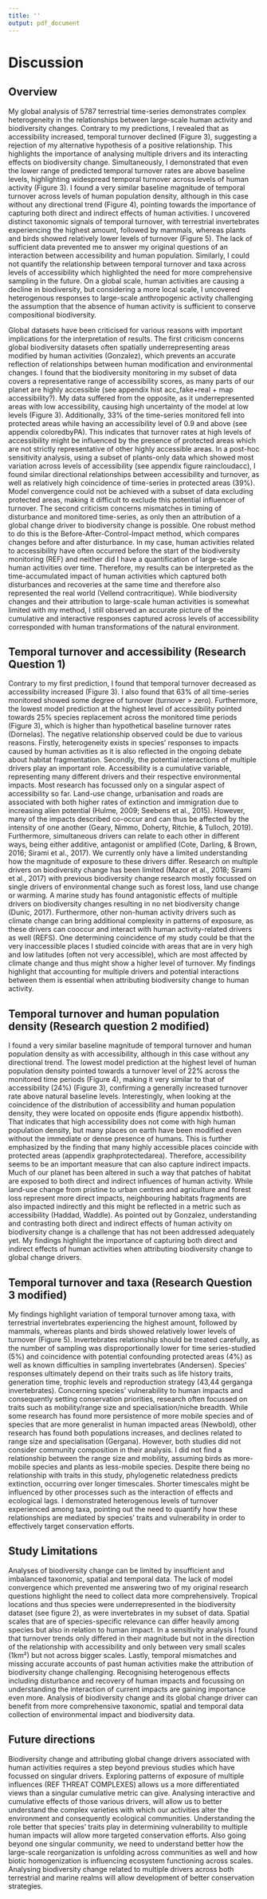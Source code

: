 ```yaml
---
title: ''
output: pdf_document
---
```


# Discussion

## Overview
My global analysis of 5787 terrestrial time-series demonstrates complex heterogeneity in the relationships between large-scale human activity and biodiversity changes. Contrary to my predictions, I revealed that as accessibility increased, temporal turnover declined (Figure 3), suggesting a rejection of my alternative hypothesis of a positive relationship. This highlights the importance of analysing multiple drivers and its interacting effects on biodiversity change. Simultaneously, I demonstrated that even the lower range of predicted temporal turnover rates are above baseline levels, highlighting widespread temporal turnover across levels of human activity (Figure 3). I found a very similar baseline magnitude of temporal turnover across levels of human population density, although in this case without any directional trend (Figure 4), pointing towards the importance of capturing both direct and indirect effects of human activities. I uncovered distinct taxonomic signals of temporal turnover, with terrestrial invertebrates experiencing the highest amount, followed by mammals, whereas plants and birds showed relatively lower levels of turnover (Figure 5). The lack of sufficient data prevented me to answer my original questions of an interaction between accessibility and human population.  Similarly, I could not quantify the relationship between temporal turnover and taxa across levels of accessibility which highlighted the need for more comprehensive sampling in the future. On a global scale, human activities are causing a decline in biodiversity, but considering a more local scale, I uncovered heterogenous responses to large-scale anthropogenic activity challenging the assumption that the absence of human activity is sufficient to conserve compositional biodiversity.

Global datasets have been criticised for various reasons with important implications for the interpretation of results. The first criticism concerns global biodiversity datasets often spatially underrepresenting areas modified by human activities (Gonzalez), which prevents an accurate reflection of relationships between human modification and environmental changes. I found that the biodiversity monitoring in my subset of data covers a representative range of accessibility scores, as many parts of our planet are highly accessible (see appendix hist acc_fake+real + map accessibility?). My data suffered from the opposite, as it underrepresented areas with low accessibility, causing high uncertainty of the model at low levels (Figure 3). Additionally, 33% of the time-series monitored fell into protected areas while having an accessibility level of 0.9 and above (see appendix coloredbyPA). This indicates that turnover rates at high levels of accessibility might be influenced by the presence of protected areas which are not strictly representative of other highly accessible areas. In a post-hoc sensitivity analysis, using a subset of plants-only data which showed most variation across levels of accessibility (see appendix figure raincloudacc), I found similar directional relationships between accessibility and turnover, as well as relatively high coincidence of time-series in protected areas (39%). Model convergence could not be achieved with a subset of data excluding protected areas, making it difficult to exclude this potential influencer of turnover. The second criticism concerns mismatches in timing of disturbance and monitored time-series, as only then an attribution of a global change driver to biodiversity change is possible. One robust method to do this is the Before-After-Control-Impact method, which compares changes before and after disturbance. In my case, human activities related to accessibility have often occurred before the start of the biodiversity monitoring (REF) and neither did I have a quantification of large-scale human activities over time. Therefore, my results can be interpreted as the time-accumulated impact of human activities which captured both disturbances and recoveries at the same time and therefore also represented the real world (Vellend contracritique). While biodiversity changes and their attribution to large-scale human activities is somewhat limited with my method, I still observed an accurate picture of the cumulative and interactive responses captured across levels of accessibility corresponded with human transformations of the natural environment.

## Temporal turnover and accessibility (Research Question 1)
Contrary to my first prediction, I found that temporal turnover decreased as accessibility increased (Figure 3). I also found that 63% of all time-series monitored showed some degree of turnover (turnover > zero). Furthermore, the lowest model prediction at the highest level of accessibility pointed towards 25% species replacement across the monitored time periods (Figure 3), which is higher than hypothetical baseline turnover rates (Dornelas). The negative relationship observed could be due to various reasons. Firstly, heterogeneity exists in species’ responses to impacts caused by human activities as it is also reflected in the ongoing debate about habitat fragmentation. Secondly, the potential interactions of multiple drivers play an important role. Accessibility is a cumulative variable, representing many different drivers and their respective environmental impacts. Most research has focussed only on a singular aspect of accessibility so far. Land-use change, urbanisation and roads are associated with both higher rates of extinction and immigration due to increasing alien potential (Hulme, 2009; Seebens et al., 2015). However, many of the impacts described co-occur and can thus be affected by the intensity of one another (Geary, Nimmo, Doherty, Ritchie, & Tulloch, 2019). Furthermore, simultaneous drivers can relate to each other in different ways, being either additive, antagonist or amplified (Cote, Darling, & Brown, 2016; Sirami et al., 2017). We currently only have a limited understanding how the magnitude of exposure to these drivers differ. Research on multiple drivers on biodiversity change has been limited (Mazor et al., 2018; Sirami et al., 2017) with previous biodiversity change research mostly focussed on single drivers of environmental change such as forest loss, land use change or warming. A marine study has found antagonistic effects of multiple drivers on biodiversity changes resulting in no net biodiversity change (Dunic, 2017). Furthermore, other non-human activity drivers such as climate change can bring additional complexity in patterns of exposure, as these drivers can cooccur and interact with human activity-related drivers as well (REFS). One determining coincidence of my study could be that the very inaccessible places I studied coincide with areas that are in very high and low latitudes (often not very accessible), which are most affected by climate change and thus might show a higher level of turnover. My findings highlight that accounting for multiple drivers and potential interactions between them is essential when attributing biodiversity change to human activity.

## Temporal turnover and human population density (Research question 2 modified)
I found a very similar baseline magnitude of temporal turnover and human population density as with accessibility, although in this case without any directional trend. The lowest model prediction at the highest level of human population density pointed towards a turnover level of 22% across the monitored time periods (Figure 4), making it very similar to that of accessibility (24%) (Figure 3), confirming a generally increased turnover rate above natural baseline levels. Interestingly, when looking at the coincidence of the distribution of accessibility and human population density, they were located on opposite ends (figure appendix histboth). That indicates that high accessibility does not come with high human population density, but many places on earth have been modified even without the immediate or dense presence of humans. This is further emphasized by the finding that many highly accessible places coincide with protected areas (appendix graphprotectedarea). Therefore, accessibility seems to be an important measure that can also capture indirect impacts. Much of our planet has been altered in such a way that patches of habitat are exposed to both direct and indirect influences of human activity. While land-use change from pristine to urban centres and agriculture and forest loss represent more direct impacts, neighbouring habitats fragments are also impacted indirectly and this might be reflected in a metric such as accessibility (Haddad, Waddle). As pointed out by Gonzalez, understanding and contrasting both direct and indirect effects of human activity on biodiversity change is a challenge that has not been addressed adequately yet. My findings highlight the importance of capturing both direct and indirect effects of human activities when attributing biodiversity change to global change drivers.

## Temporal turnover and taxa (Research Question 3 modified)
My findings highlight variation of temporal turnover among taxa, with terrestrial invertebrates experiencing the highest amount, followed by mammals, whereas plants and birds showed relatively lower levels of turnover (Figure 5). Invertebrates relationship should be treated carefully, as the number of sampling was disproportionally lower for time series-studied (5%) and coincidence with potential confounding protected areas (4%) as well as known difficulties in sampling invertebrates (Andersen). Species’ responses ultimately depend on their traits such as life history traits, generation time, trophic levels and reproduction strategy (43,44 gerganga invertebrates). Concerning species’ vulnerability to human impacts and consequently setting conservation priorities, research often focussed on traits such as mobility/range size and specialisation/niche breadth. While some research has found more persistence of more mobile species and of species that are more generalist in human impacted areas (Newbold), other research has found both populations increases, and declines related to range size and specialisation (Gergana). However, both studies did not consider community composition in their analysis. I did not find a relationship between the range size and mobility, assuming birds as more-mobile species and plants as less-mobile species. Despite there being no relationship with traits in this study, phylogenetic relatedness predicts extinction, occurring over longer timescales. Shorter timescales might be influenced by other processes such as the interaction of effects and ecological lags. I demonstrated heterogenous levels of turnover experienced among taxa, pointing out the need to quantify how these relationships are mediated by species’ traits and vulnerability in order to effectively target conservation efforts.

## Study Limitations
Analyses of biodiversity change can be limited by insufficient and imbalanced taxonomic, spatial and temporal data. The lack of model convergence which prevented me answering two of my original research questions highlight the need to collect data more comprehensively. Tropical locations and thus species were underrepresented in the biodiversity dataset (see figure 2), as were invertebrates in my subset of data. Spatial scales that are of species-specific relevance can differ heavily among species but also in relation to human impact. In a sensitivity analysis I found that turnover trends only differed in their magnitude but not in the direction of the relationship with accessibility and only between very small scales (1km²) but not across bigger scales. Lastly, temporal mismatches and missing accurate accounts of past human activities make the attribution of biodiversity change challenging. Recognising heterogenous effects including disturbance and recovery of human impacts and focussing on understanding the interaction of current impacts are gaining importance even more. Analysis of biodiversity change and its global change driver can benefit from more comprehensive taxonomic, spatial and temporal data collection of environmental impact and biodiversity data.

## Future directions
Biodiversity change and attributing global change drivers associated with human activities requires a step beyond previous studies which have focussed on singular drivers. Exploring patterns of exposure of multiple influences (REF THREAT COMPLEXES) allows us a more differentiated views than a singular cumulative metric can give. Analysing interactive and cumulative effects of those various drivers, will allow us to better understand the complex varieties with which our activities alter the environment and consequently ecological communities. Understanding the role better that species’ traits play in determining vulnerability to multiple human impacts will allow more targeted conservation efforts. Also going beyond one singular community, we need to understand better how the large-scale reorganization is unfolding across communities as well and how biotic homogenization is influencing ecosystem functioning across scales. Analysing biodiversity change related to multiple drivers across both terrestrial and marine realms will allow development of better conservation strategies.

